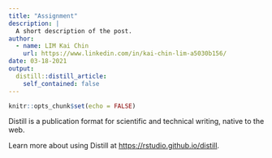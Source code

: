 ```yaml
---
title: "Assignment"
description: |
  A short description of the post.
author:
  - name: LIM Kai Chin
    url: https://www.linkedin.com/in/kai-chin-lim-a5030b156/
date: 03-18-2021
output:
  distill::distill_article:
    self_contained: false
---
```



```r
knitr::opts_chunk$set(echo = FALSE)
```

Distill is a publication format for scientific and technical writing, native to the web.

Learn more about using Distill at <https://rstudio.github.io/distill>.


